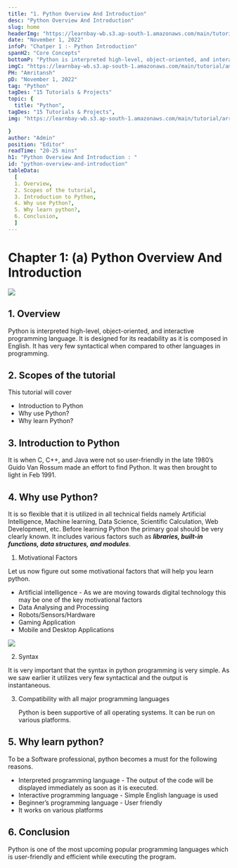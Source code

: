 ```yaml
---
title: "1. Python Overview And Introduction"
desc: "Python Overview And Introduction"
slug: home
headerImg: "https://learnbay-wb.s3.ap-south-1.amazonaws.com/main/tutorial/python.png"
date: "November 1, 2022"
infoP: "Chatper 1 :- Python Introduction"
spanH2: "Core Concepts"
bottomP: "Python is interpreted high-level, object-oriented, and interactive programming language. It is so flexible that it is utilized in all technical fields, namely Artificial Intelligence, Machine learning, Data Science, Scientific Calculation, Web Development, etc."
imgC: "https://learnbay-wb.s3.ap-south-1.amazonaws.com/main/tutorial/amritansh.png"
PH: "Amritansh"
pD: "November 1, 2022"
tag: "Python"
tagDes: "15 Tutorials & Projects"
topic: {
  title: "Python",
tagDes: "15 Tutorials & Projects",
img: "https://learnbay-wb.s3.ap-south-1.amazonaws.com/main/tutorial/arrow.png"

}
author: "Admin"
position: "Editor"
readTime: "20-25 mins"
h1: "Python Overview And Introduction : "
id: "python-overview-and-introduction"
tableData:
  [
  1. Overview, 
  2. Scopes of the tutorial,  
  3. Introduction to Python,  
  4. Why use Python?,  
  5. Why learn python?,  
  6. Conclusion,   
  ]
---
```



# Chapter 1: (a) Python Overview And Introduction


 <img src="https://learnbay-wb.s3.ap-south-1.amazonaws.com/main/tutorial/python/python+overview+main+banner.png"></img>


## 1. Overview

Python is interpreted high-level, object-oriented, and interactive programming language. It is designed for its readability as it is composed in English. It has very few syntactical when compared to other languages in programming.


## 2. Scopes of the tutorial

This tutorial will cover



* Introduction to Python
* Why use Python?
* Why learn Python?


## 3. Introduction to Python

It is when C, C++, and Java were not so user-friendly in the late 1980’s Guido Van Rossum made an effort to find Python. It was then brought to light in Feb 1991.


## 4. Why use Python?

It is so flexible that it is utilized in all technical fields namely Artificial Intelligence, Machine learning, Data Science, Scientific Calculation, Web Development, etc. Before learning Python the primary goal should be very clearly known. It includes various factors such as **_libraries, built-in functions, data structures, and modules_**. 



1. Motivational Factors

Let us now figure out some motivational factors that will help you learn python.



* Artificial intelligence - As we are moving towards digital technology this may be one of the key motivational factors 
* Data Analysing and Processing
* Robots/Sensors/Hardware
* Gaming Application
* Mobile and Desktop Applications


 <img src="https://learnbay-wb.s3.ap-south-1.amazonaws.com/main/tutorial/python/syntax.jpg"></img>




2. Syntax

It is very important that the syntax in python programming is very simple. As we saw earlier it utilizes very few syntactical and the output is instantaneous.



3. Compatibility with all major programming languages

    Python is been supportive of all operating systems. It can be run on various platforms.



## 5. Why learn python?

To be a Software professional, python becomes a must for the following reasons.



* Interpreted programming language - The output of the code will be displayed immediately as soon as it is executed.
* Interactive programming language - Simple English language is used
* Beginner’s programming language - User friendly
* It works on various platforms


## 6. Conclusion

Python is one of the most upcoming popular programming languages which is user-friendly and efficient while executing the program.



